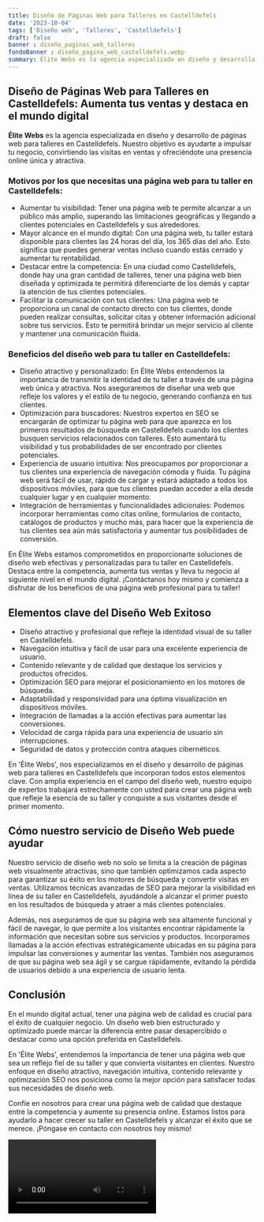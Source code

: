 ```yaml
---
title: Diseño de Páginas Web para Talleres en Castelldefels
date: '2023-10-04'
tags: ['Diseño web', 'Talleres', 'Castelldefels']
draft: false
banner : diseño_paginas_web_talleres
fondoBanner : diseño_pagina_web_castelldefels.webp
summary: Élite Webs es la agencia especializada en diseño y desarrollo de páginas web para talleres en Castelldefels. Nuestro objetivo es ayudarte a impulsar tu negocio, convirtiendo las visitas en ventas y ofreciéndote una presencia online única y atractiva.
---
```


## Diseño de Páginas Web para Talleres en Castelldefels: Aumenta tus ventas y destaca en el mundo digital

**Élite Webs** es la agencia especializada en diseño y desarrollo de páginas web para talleres en Castelldefels. Nuestro objetivo es ayudarte a impulsar tu negocio, convirtiendo las visitas en ventas y ofreciéndote una presencia online única y atractiva.

### Motivos por los que necesitas una página web para tu taller en Castelldefels:

- Aumentar tu visibilidad: Tener una página web te permite alcanzar a un público más amplio, superando las limitaciones geográficas y llegando a clientes potenciales en Castelldefels y sus alrededores.
- Mayor alcance en el mundo digital: Con una página web, tu taller estará disponible para clientes las 24 horas del día, los 365 días del año. Esto significa que puedes generar ventas incluso cuando estás cerrado y aumentar tu rentabilidad.
- Destacar entre la competencia: En una ciudad como Castelldefels, donde hay una gran cantidad de talleres, tener una página web bien diseñada y optimizada te permitirá diferenciarte de los demás y captar la atención de tus clientes potenciales.
- Facilitar la comunicación con tus clientes: Una página web te proporciona un canal de contacto directo con tus clientes, donde pueden realizar consultas, solicitar citas y obtener información adicional sobre tus servicios. Esto te permitirá brindar un mejor servicio al cliente y mantener una comunicación fluida.

### Beneficios del diseño web para tu taller en Castelldefels:

- Diseño atractivo y personalizado: En Élite Webs entendemos la importancia de transmitir la identidad de tu taller a través de una página web única y atractiva. Nos aseguraremos de diseñar una web que refleje los valores y el estilo de tu negocio, generando confianza en tus clientes.
- Optimización para buscadores: Nuestros expertos en SEO se encargarán de optimizar tu página web para que aparezca en los primeros resultados de búsqueda en Castelldefels cuando los clientes busquen servicios relacionados con talleres. Esto aumentará tu visibilidad y tus probabilidades de ser encontrado por clientes potenciales.
- Experiencia de usuario intuitiva: Nos preocupamos por proporcionar a tus clientes una experiencia de navegación cómoda y fluida. Tu página web será fácil de usar, rápido de cargar y estará adaptado a todos los dispositivos móviles, para que tus clientes puedan acceder a ella desde cualquier lugar y en cualquier momento.
- Integración de herramientas y funcionalidades adicionales: Podemos incorporar herramientas como citas online, formularios de contacto, catálogos de productos y mucho más, para hacer que la experiencia de tus clientes sea aún más satisfactoria y aumentar tus posibilidades de conversión.

En Élite Webs estamos comprometidos en proporcionarte soluciones de diseño web efectivas y personalizadas para tu taller en Castelldefels. Destaca entre la competencia, aumenta tus ventas y lleva tu negocio al siguiente nivel en el mundo digital. ¡Contáctanos hoy mismo y comienza a disfrutar de los beneficios de una página web profesional para tu taller!

<GifSeo />

<Cta />

## Elementos clave del Diseño Web Exitoso

- Diseño atractivo y profesional que refleje la identidad visual de su taller en Castelldefels.
- Navegación intuitiva y fácil de usar para una excelente experiencia de usuario.
- Contenido relevante y de calidad que destaque los servicios y productos ofrecidos.
- Optimización SEO para mejorar el posicionamiento en los motores de búsqueda.
- Adaptabilidad y responsividad para una óptima visualización en dispositivos móviles.
- Integración de llamadas a la acción efectivas para aumentar las conversiones.
- Velocidad de carga rápida para una experiencia de usuario sin interrupciones.
- Seguridad de datos y protección contra ataques cibernéticos.

En 'Élite Webs', nos especializamos en el diseño y desarrollo de páginas web para talleres en Castelldefels que incorporan todos estos elementos clave. Con amplia experiencia en el campo del diseño web, nuestro equipo de expertos trabajará estrechamente con usted para crear una página web que refleje la esencia de su taller y conquiste a sus visitantes desde el primer momento.

## Cómo nuestro servicio de Diseño Web puede ayudar

Nuestro servicio de diseño web no solo se limita a la creación de páginas web visualmente atractivas, sino que también optimizamos cada aspecto para garantizar su éxito en los motores de búsqueda y convertir visitas en ventas. Utilizamos técnicas avanzadas de SEO para mejorar la visibilidad en línea de su taller en Castelldefels, ayudándole a alcanzar el primer puesto en los resultados de búsqueda y atraer a más clientes potenciales.

Además, nos aseguramos de que su página web sea altamente funcional y fácil de navegar, lo que permite a los visitantes encontrar rápidamente la información que necesitan sobre sus servicios y productos. Incorporamos llamadas a la acción efectivas estratégicamente ubicadas en su página para impulsar las conversiones y aumentar las ventas. También nos aseguramos de que su página web sea ágil y se cargue rápidamente, evitando la pérdida de usuarios debido a una experiencia de usuario lenta.

## Conclusión

En el mundo digital actual, tener una página web de calidad es crucial para el éxito de cualquier negocio. Un diseño web bien estructurado y optimizado puede marcar la diferencia entre pasar desapercibido o destacar como una opción preferida en Castelldefels.

En 'Élite Webs', entendemos la importancia de tener una página web que sea un reflejo fiel de su taller y que convierta visitantes en clientes. Nuestro enfoque en diseño atractivo, navegación intuitiva, contenido relevante y optimización SEO nos posiciona como la mejor opción para satisfacer todas sus necesidades de diseño web.

Confíe en nosotros para crear una página web de calidad que destaque entre la competencia y aumente su presencia online. Estamos listos para ayudarlo a hacer crecer su taller en Castelldefels y alcanzar el éxito que se merece. ¡Póngase en contacto con nosotros hoy mismo!

<Video />

<CtaBot job='Talleres' city='Castelldefels'/>

<Gmaps query='Castelldefels+españa+maps' />